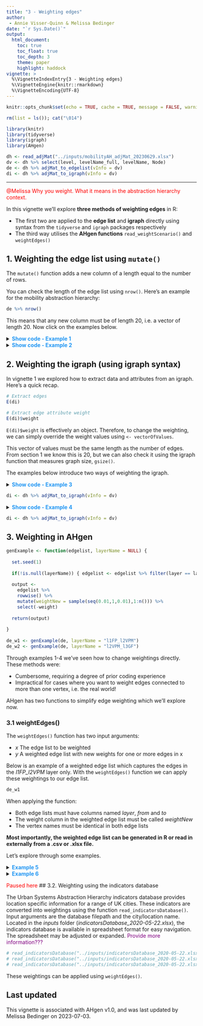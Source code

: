 ```yaml
---
title: "3 - Weighting edges"
author: 
 - Annie Visser-Quinn & Melissa Bedinger
date: "`r Sys.Date()`"
output: 
  html_document:
    toc: true
    toc_float: true
    toc_depth: 3
    theme: paper
    highlight: haddock
vignette: >
  %\VignetteIndexEntry{3 - Weighting edges}
  %\VignetteEngine{knitr::rmarkdown}
  %\VignetteEncoding{UTF-8}
---
```

```r

knitr::opts_chunk$set(echo = TRUE, cache = TRUE, message = FALSE, warning = FALSE)

rm(list = ls()); cat("\014")

library(knitr)
library(tidyverse)
library(igraph)
library(AHgen)
```

<style>
#TOC {
  background: url("images/hex.png");
  background-size: 240px;
  background-position-x: center;
  background-position-y: top;
  padding-top: 280px !important;
  background-repeat: no-repeat;
}
</style>

```r
dh <- read_adjMat("../inputs/mobilityAH_adjMat_20230629.xlsx") 
dv <- dh %>% select(level, levelName_full, levelName, Node)
de <- dh %>% adjMat_to_edgelist(vInfo = dv)
di <- dh %>% adjMat_to_igraph(vInfo = dv)
```
---

<span style="color: red;">@Melissa Why you weight. What it means in the abstraction hierarchy context.</span>

In this vignette we'll explore **three methods of weighting edges** in R: 

- The first two are applied to the **edge list** and **igraph** directly using syntax from the `tidyverse` and `igraph` packages respectively
- The third way utilises the **AHgen functions** `read_weightScenario()` and `weightEdges()`


## 1. Weighting the edge list using `mutate()`

The `mutate()` function adds a new column of a length equal to the number of rows.

You can check the length of the edge list using `nrow()`. Here's an example for the mobility abstraction hierarchy:

```r
de %>% nrow()
```
This means that any new column must be of length 20, i.e. a vector of length 20. Now click on the examples below.

<details><summary><span style = "color: #2196F3;">**Show code - Example 1**</span></summary>

First, let's use random sampling to create a vector of length 20. 

```r
set.seed(1)
```
```r
vec <- sample(x = seq(0,1,by=0.01), size = 20)

vec %>% length

vec
```
We can now add this vector to the edge list using `mutate()` to replace the current *weight* column.

```r
de_w <- de %>% mutate(weight = vec)

de_w
```

</details>

<details><summary><span style = "color: #2196F3;">**Show code - Example 2**</span></summary>

Example 1 used randomly generated weights. In practice we would assign weights with some meaning. 

For example, an ageing vehicle. To reflect this, we could degrade the edges connecting to the vertex *Vehicle components*.

```r
de %>%
  mutate(weight = ifelse(from == "Vehicle components" | to == "Vehicle components", 0.75, weight)) %>%
  arrange(desc(layer)) 
```

This example would require prior coding knowledge to apply. The complexity would increase further if we wanted to change the weightings for multiple edges.

</details>




## 2. Weighting the igraph (using igraph syntax)
In vignette 1 we explored how to extract data and attributes from an igraph. Here's a quick recap.

```r
# Extract edges
E(di)

# Extract edge attribute weight
E(di)$weight
```

`E(di)$weight` is effectively an object. Therefore, to change the weighting, we can simply override the weight values using `<- vectorOfValues`. 

This vector of values must be the same length as the number of edges. From section 1 we know this is 20, but we can also check it using the igraph function that measures graph size, `gsize()`.

The examples below introduce two ways of weighting the igraph.

<details><summary><span style = "color: #2196F3;">**Show code - Example 3**</span></summary>

In this example, let's override the weights using `vec`, the vector created in Example 1.

```r
E(di)$weight <- vec
E(di)$weight
```

It's as simple as that!

</details>

```r
di <- dh %>% adjMat_to_igraph(vInfo = dv)
```

<details><summary><span style = "color: #2196F3;">**Show code - Example 4**</span></summary>

What if we want to change the weights of specific edges, like those connected to the *Vehicle components* vertex? We need to find out the index, that's the position, of the edge. The mobility abstraction hierarchy is small so this could easily be done by eye.

```r
E(di)[18:20]
```

All we'd have to do is overwrite this 'object' with the new weights. 

Let's imagine we don't know the index of the vertex, how can we find out? We begin by finding out the edge names.

```r
edges <- E(di) [ from("Vehicle components") ]
edges
```
Now we need to find out the indices of these edges, we can do this using `which()` and `%in%`.

```r
index <- which(E(di) %in% edges)
index
```

Now we can overwrite the weightings.

```r
E(di)$weight[index] <- 0.75
E(di)$weight
```

As in example 2, this really require some prior coding knowledge to apply. It's also more difficult to visualise as the weights and edges can't be visualised side-by-side. The complexity would increase further if we wanted to change the weightings for multiple edges.
</details>

```r
di <- dh %>% adjMat_to_igraph(vInfo = dv)
```


## 3. Weighting in AHgen

```r
genExample <- function(edgelist, layerName = NULL) { 
  
  set.seed(1)
  
  if(!is.null(layerName)) { edgelist <- edgelist %>% filter(layer == layerName) }
  
  output <- 
    edgelist %>%
    rowwise() %>% 
    mutate(weightNew = sample(seq(0.01,1,0.01),1:n())) %>%
    select(-weight)
  
  return(output)
  
}
  
de_w1 <- genExample(de, layerName = "l1FP_l2VPM")
de_w2 <- genExample(de, layerName = "l2VPM_l3GF")
```

Through examples 1-4 we've seen how to change weightings directly. These methods were:

- Cumbersome, requiring a degree of prior coding experience
- Impractical for cases where you want to weight edges connected to more than one vertex, i.e. the real world!

AHgen has two functions to simplify edge weighting which we'll explore now.


### 3.1 weightEdges()

The `weightEdges()` function has two input arguments: 

- *x* The edge list to be weighted
- *y* A weighted edge list with new weights for one or more edges in x

Below is an example of a weighted edge list which captures the edges in the *l1FP_l2VPM* layer only. With the `weightEdges()` function we can apply these weightings to our edge list.
```r
de_w1
```

When applying the function:

- Both edge lists must have columns named *layer*, *from* and *to*
- The weight column in the weighted edge list must be called *weightNew*
- The vertex names must be identical in both edge lists

**Most importantly, the weighted edge list can be generated in R or read in externally from a .csv or .xlsx file.**

Let's explore through some examples.

<details><summary><span style = "color: #2196F3;">**Example 5**</span></summary>
 
Let's start with the edge list shown above.

```r
weightEdges(de, de_w1)
```

It's that easy.

Let's look at another weighted edge list.

```r
de_w2

weightEdges(de, de_w2)
```
</details>

<details><summary><span style = "color: #2196F3;">**Example 6**</span></summary>

Weightings may be determined externally and imported. Let's revisit our case where a vehicle has been degraded due to age. The *mobilityAH_edges_exampleWeights_20230629s.xlsx* spreadsheet has been provided in the *inputs* folder. 

```r
de_w <- read_xlsx("../inputs/mobilityAH_edges_exampleWeights_20230629.xlsx")
de_w
```

Now that we've got our weighted edge list we can apply the weighting using `weightEdges()` as before.

```r
weightEdges(de, de_w)
```

Some handy tips:

- Export the edge list as a .csv to simplify editing, `de %>% write_csv("filepath.csv")`
- Import a csv using read_csv("filepath.csv", col_types = cols())

</details>


<span style="color: red;">Paused here</span>
## 3.2. Weighting using the indicators database

The Urban Systems Abstraction Hierarchy indicators database provides location specific information for a range of UK cities. These indicators are converted into weightings using the function `read_indicatorsDatabase()`. Input arguments are the database filepath and the city/location name. Located in the *inputs* folder (*indicatorsDatabase_2020-05-22.xlsx*), the indicators database is available in spreadsheet format for easy navigation. The spreadsheet may be adjusted or expanded. <span style="color: purple;">Provide more information???</span>

```r
# read_indicatorsDatabase("../inputs/indicatorsDatabase_2020-05-22.xlsx", "Bristol")
# read_indicatorsDatabase("../inputs/indicatorsDatabase_2020-05-22.xlsx", "Edinburgh")
# read_indicatorsDatabase("../inputs/indicatorsDatabase_2020-05-22.xlsx", "Glasgow")
```

These weightings can be applied using `weightEdges()`.

## Last updated
This vignette is associated with AHgen v1.0, and was last updated by Melissa Bedinger on 2023-07-03.